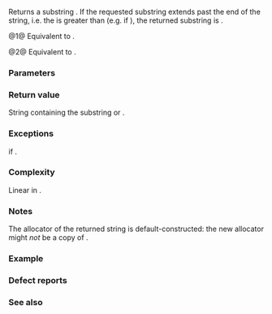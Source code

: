 {{cpp/string/basic_string/title|substr}}
{{cpp/string/basic_string/navbar}}
{{dcl begin}}
{{dcl rev multi|num=1|until1=c++23|notes1={{mark constexpr since c++20}}|dcl1=
basic_string substr( size_type pos = 0, size_type count = npos ) const;
|dcl2=
constexpr basic_string
    substr( size_type pos = 0, size_type count = npos ) const&amp;;
}}
{{dcl|num=2|since=c++23|1=
constexpr basic_string substr( size_type pos = 0, size_type count = npos ) &amp;&amp;;
}}
{{dcl end}}

Returns a substring {{range|pos|pos + count}}. If the requested substring extends past the end of the string, i.e. the {{c|count}} is greater than {{c|size() - pos}} (e.g. if {{c|1=count == npos}}), the returned substring is {{range/core|{{c|pos}}|{{rlpf|size}}}}.

@1@ Equivalent to {{c|return basic_string(*this, pos, count);}}.

@2@ Equivalent to {{c|return basic_string(std::move(*this), pos, count);}}.

===Parameters===
{{par begin}}
{{par|pos|position of the first character to include}}
{{par|count|length of the substring}}
{{par end}}

===Return value===
String containing the substring {{range|pos|pos + count}} or {{range/core|{{c|pos}}|{{rlpf|size}}}}.

===Exceptions===
{{lc|std::out_of_range}} if {{c|pos &gt; size()}}.

{{cpp/strong exception safety guarantee|plural=yes}}

===Complexity===
Linear in {{c|count}}.

===Notes===
The allocator of the returned string is default-constructed: the new allocator might ''not'' be a copy of {{rlpf|get_allocator}}.

===Example===
{{example
|code=
#include &lt;iostream&gt;
#include &lt;string&gt;
 
int main()
{
    std::string a = "0123456789abcdefghij";
 
    // count is npos, returns [pos, size())
    std::string sub1 = a.substr(10);
    std::cout &lt;&lt; sub1 &lt;&lt; '\n';
    
    // both pos and pos + count are within bounds, returns [pos, pos + count)
    std::string sub2 = a.substr(5, 3);
    std::cout &lt;&lt; sub2 &lt;&lt; '\n';
    
    // pos is within bounds, pos + count is not, returns [pos, size())
    std::string sub4 = a.substr(a.size() - 3, 50);
    // this is effectively equivalent to
    // std::string sub4 = a.substr(17, 3);
    // since a.size() == 20, pos == a.size() - 3 == 17, and a.size() - pos == 3
    
    std::cout &lt;&lt; sub4 &lt;&lt; '\n';

    try
    {
        // pos is out of bounds, throws
        std::string sub5 = a.substr(a.size() + 3, 50);
        std::cout &lt;&lt; sub5 &lt;&lt; '\n';
    }
    catch (const std::out_of_range&amp; ex)
    {
        std::cout &lt;&lt; ex.what() &lt;&lt; '\n';
    }
}
|p=true
|output=
abcdefghij
567
hij
basic_string::substr: __pos (which is 23) &gt; this-&gt;size() (which is 20)
}}

===Defect reports===
{{dr list begin}}
{{dr list item|wg=lwg|dr=847|std=C++98|before=there was no exception safety guarantee|after=added strong exception safety guarantee}}
{{dr list end}}

===See also===
{{dsc begin}}
{{dsc inc|cpp/string/basic_string/dsc copy}}
{{dsc inc|cpp/string/basic_string/dsc size}}
{{dsc inc|cpp/string/basic_string/dsc find}}
{{dsc inc|cpp/string/basic_string/dsc npos}}
{{dsc inc|cpp/string/basic_string_view/dsc {{SUBPAGENAMEE}}}}
{{dsc end}}

{{langlinks|de|es|fr|it|ja|pt|ru|zh}}